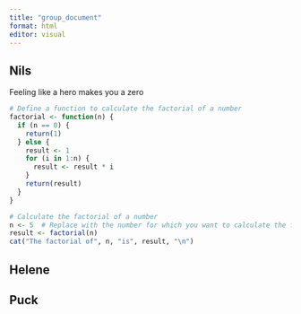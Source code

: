 ```yaml
---
title: "group_document"
format: html
editor: visual
---
```


## Nils

Feeling like a hero makes you a zero

```r
# Define a function to calculate the factorial of a number
factorial <- function(n) {
  if (n == 0) {
    return(1)
  } else {
    result <- 1
    for (i in 1:n) {
      result <- result * i
    }
    return(result)
  }
}

# Calculate the factorial of a number
n <- 5  # Replace with the number for which you want to calculate the factorial
result <- factorial(n)
cat("The factorial of", n, "is", result, "\n")

```

## Helene

## Puck
